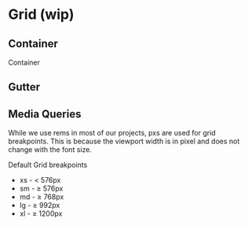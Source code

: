 
<Meta title="Styleguide/Grid" />

# Grid (wip)

## Container

<Canvas>
  <div class="container">Container</div>
</Canvas>

## Gutter

## Media Queries

While we use rems in most of our projects, pxs are used for grid breakpoints. This is because the viewport width is in pixel and does not change with the font size.

Default Grid breakpoints

- xs - < 576px
- sm - ≥ 576px
- md - ≥ 768px
- lg - ≥ 992px
- xl - ≥ 1200px
